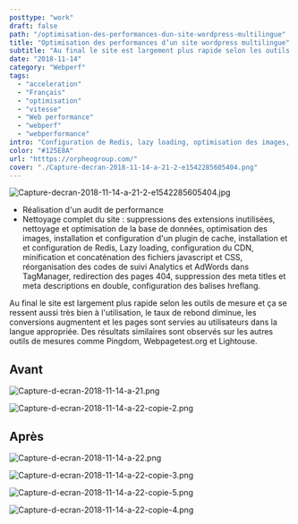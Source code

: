 ```yaml
---
posttype: "work"
draft: false
path: "/optimisation-des-performances-dun-site-wordpress-multilingue"
title: "Optimisation des performances d’un site wordpress multilingue"
subtitle: "Au final le site est largement plus rapide selon les outils de mesure et ça se ressent aussi très bien à l'utilisation"
date: "2018-11-14"
category: "Webperf"
tags: 
  - "acceleration"
  - "Français"
  - "optimisation"
  - "vitesse"
  - "Web performance"
  - "webperf"
  - "webperformance"
intro: "Configuration de Redis, lazy loading, optimisation des images, plugin de cache, configuration du CDN, minification et concaténation des fichiers JS et CSS"
color: "#125E8A"
url: "htttps://orpheogroup.com/"
cover: "./Capture-decran-2018-11-14-a-21-2-e1542285605404.png"
---
```


![Capture-decran-2018-11-14-a-21-2-e1542285605404.jpg](./Capture-decran-2018-11-14-a-21-2-e1542285605404.jpg)

- Réalisation d'un audit de performance
- Nettoyage complet du site : suppressions des extensions inutilisées, nettoyage et optimisation de la base de données, optimisation des images, installation et configuration d'un plugin de cache, installation et et configuration de Redis, Lazy loading, configuration du CDN, minification et concaténation des fichiers javascript et CSS, réorganisation des codes de suivi Analytics et AdWords dans TagManager, redirection des pages 404, suppression des meta titles et meta descriptions en double, configuration des balises hreflang.

Au final le site est largement plus rapide selon les outils de mesure et ça se ressent aussi très bien à l'utilisation, le taux de rebond diminue, les conversions augmentent et les pages sont servies au utilisateurs dans la langue appropriée. Des résultats similaires sont observés sur les autres outils de mesures comme Pingdom, Webpagetest.org et Lightouse.

## Avant

![Capture-d-ecran-2018-11-14-a-21.png](./Capture-d-ecran-2018-11-14-a-21.png)

![Capture-d-ecran-2018-11-14-a-22-copie-2.png](./Capture-d-ecran-2018-11-14-a-22-copie-2.png)

## Après

![Capture-d-ecran-2018-11-14-a-22.png](./Capture-d-ecran-2018-11-14-a-22.png)

![Capture-d-ecran-2018-11-14-a-22-copie-3.png](./Capture-d-ecran-2018-11-14-a-22-copie-3.png)

![Capture-d-ecran-2018-11-14-a-22-copie-5.png](./Capture-d-ecran-2018-11-14-a-22-copie-5.png)

![Capture-d-ecran-2018-11-14-a-22-copie-4.png](./Capture-d-ecran-2018-11-14-a-22-copie-4.png)
